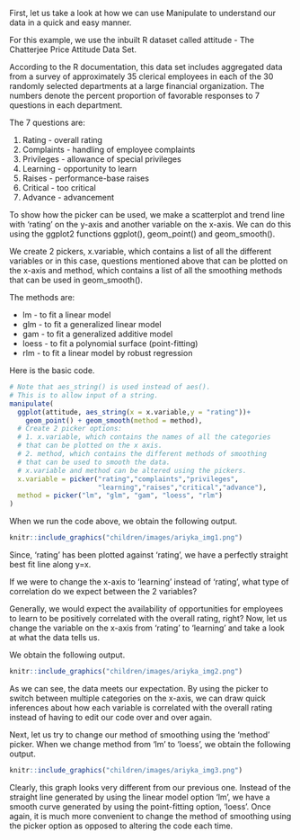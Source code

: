 First, let us take a look at how we can use Manipulate to understand our data in a quick and easy manner.

For this example, we use the inbuilt R dataset called attitude - The Chatterjee Price Attitude Data Set.

According to the R documentation, this data set includes aggregated data from a survey of approximately 35 clerical employees in each of the 30 randomly selected departments at a large financial organization. The numbers denote the percent proportion of favorable responses to 7 questions in each department.

The 7 questions are:

1.	Rating - overall rating
2.	Complaints - handling of employee complaints
3.	Privileges - allowance of special privileges
4.	Learning - opportunity to learn
5.	Raises - performance-base raises
6.	Critical - too critical
7.	Advance - advancement

To show how the picker can be used, we make a scatterplot and trend line with 'rating' on the y-axis and another variable on the x-axis. We can do this using the ggplot2 functions ggplot(), geom_point() and geom_smooth(). 

We create 2 pickers, x.variable, which contains a list of all the different variables or in this case, questions mentioned above that can be plotted on the x-axis and method, which contains a list of all the smoothing methods that can be used in geom_smooth(). 

The methods are:

- lm - to fit a linear model
- glm - to fit a generalized linear model
- gam - to fit a generalized additive model
- loess - to fit a polynomial surface (point-fitting)
- rlm - to fit a linear model by robust regression

Here is the basic code. 
```r
# Note that aes_string() is used instead of aes().
# This is to allow input of a string.
manipulate(
  ggplot(attitude, aes_string(x = x.variable,y = "rating"))+
    geom_point() + geom_smooth(method = method),
  # Create 2 picker options:
  # 1. x.variable, which contains the names of all the categories
  # that can be plotted on the x axis.
  # 2. method, which contains the different methods of smoothing
  # that can be used to smooth the data.
  # x.variable and method can be altered using the pickers.
  x.variable = picker("rating","complaints","privileges",
                      "learning","raises","critical","advance"),
  method = picker("lm", "glm", "gam", "loess", "rlm")
)
```

When we run the code above, we obtain the following output.

```r
knitr::include_graphics("children/images/ariyka_img1.png")
```

Since, 'rating' has been plotted against 'rating', we have a perfectly straight best fit line along y=x.

If we were to change the x-axis to 'learning' instead of 'rating', what type of correlation do we expect between the 2 variables?

Generally, we would expect the availability of opportunities for employees to learn to be positively correlated with the overall rating, right?
Now, let us change the variable on the x-axis from 'rating' to 'learning' and take a look at what the data tells us. 

We obtain the following output.

```r
knitr::include_graphics("children/images/ariyka_img2.png")
```

As we can see, the data meets our expectation. By using the picker to switch between multiple categories on the x-axis, we can draw quick inferences about how each variable is correlated with the overall rating instead of having to edit our code over and over again.

Next, let us try to change our method of smoothing using the 'method' picker. 
When we change method from 'lm' to 'loess', we obtain the following output.

```r
knitr::include_graphics("children/images/ariyka_img3.png")
```

Clearly, this graph looks very different from our previous one. Instead of the straight line generated by using the linear model option 'lm', we have a smooth curve generated by using the point-fitting option, 'loess'. Once again, it is much more convenient to change the method of smoothing using the picker option as opposed to altering the code each time.
